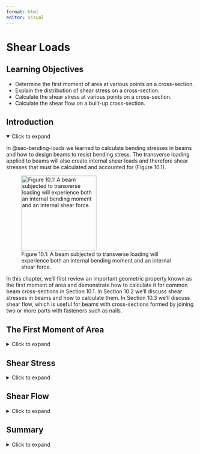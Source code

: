 ```yaml
---
format: html
editor: visual
---
```


# Shear Loads {#sec-shear-loads}

::: {.callout-note icon="false"}
## Learning Objectives

-   Determine the first moment of area at various points on a cross-section.
-   Explain the distribution of shear stress on a cross-section.
-   Calculate the shear stress at various points on a cross-section.
-   Calculate the shear flow on a built-up cross-section.
:::

## Introduction {.unnumbered}

<details open>

<summary>Click to expand</summary>

In @sec-bending-loads we learned to calculate bending stresses in beams and how to design beams to resist bending stress. The transverse loading applied to beams will also create internal shear loads and therefore shear stresses that must be calculated and accounted for (Figure 10.1).

![Figure 10.1: A beam subjected to transverse loading will experience both an internal bending moment and an internal shear force.](images/CH10%20PNGs/figure%2010.1.png){fig-align="center" width="200"}

In this chapter, we’ll first review an important geometric property known as the first moment of area and demonstrate how to calculate it for common beam cross-sections in Section 10.1. In Section 10.2 we’ll discuss shear stresses in beams and how to calculate them. In Section 10.3 we’ll discuss shear flow, which is useful for beams with cross-sections formed by joining two or more parts with fasteners such as nails.

</details>

## The First Moment of Area {#sec-10.1}

<details>

<summary>Click to expand</summary>

Shear stress in an object depends on the internal shear force and the shape of the cross-section. One important geometric property used in this chapter is the first moment of area. This property was introduced in section 8.1 and was used when determining the centroid of an area. Recall we used equation 8.2 to break simple cross-sections down into a number of composite parts. When finding the centroid of these composite areas we modified the equation slightly to:

$$
\bar{y}=\frac{\sum y_i A_i}{\sum A_i}=\frac{y_1 A_1+y_2 A_2+\ldots}{A_1+A_2+\ldots}
$$

We can rewrite this equation in its integral form:

$$
\bar{y}=\frac{\int y d A}{\int d A}
$$

The numerator in this equation is the first moment of area. It will be given the symbol Q.

$$
Q=\int y d A
$$

Similarly, for the purposes of this text we can write:

$$
\boxed{Q=\sum y_i A_i=y_1 A_1+y_2 A_2+\ldots}
$$ {#eq-10.1}

| *where*
| *Q = First moment of area \[m^3^, in.^3^\]*
| *y = Vertical distance from neutral axis to centroid of area A \[m, in.\]*

*A = Area above (or below) point of interest \[m^2^, in.^2^\]*

In @sec-8.1 we performed this calculation relative to some convenient reference axis in order to determine the location of the centroid of an area (such as in Example 8.3). A~i~ represents the area of each composite part and y~i~ represents the distance from the reference axis to the centroid of each composite part.

The first moment of area can actually be calculated around any axis. The maximum value will always occur at the centroid of the cross-section (i.e., the neutral axis) so many problems will involve finding the first moment of area at the neutral axis, but there are also cases where finding the first moment of area around some other axis is required. Note that the axis should be perpendicular to the shear force, so a vertical load requires us to use a horizontal axis.

To calculate the first moment of area around an axis, first draw a line through this axis. We may choose to use either the area above this axis or the area below it, whichever is simpler. The answer will be the same either way. Break this area down into composite parts (if necessary) and apply $Q=\sum y_i A_i$ where A~i~ is the area of each composite part and y~i~ is the perpendicular distance between the centroid of the overall cross-section and the centroid of each composite part. Note that we must first find the location of the centroid of the overall cross-section in order to measure this distance.

Example 10.1 demonstrates this process to find the first moment of area around the neutral axis of a T cross-section. This example is solved twice, once using the area below the neutral axis and once using the area above.

Example 10.2 uses the same cross-section and demonstrates calculating the first moment of area around a different axis on the cross-section.

::: {.callout-tip collapse="true" icon="false"}
## Example 10.1

A beam has the T-shaped cross-section shown. Determine the first moment of area around the neutral axis of the cross-section.

![](images/CH10%20PNGs/example%2010.1%20part%201.png){fig-align="center" width="286"}

::: {.callout-note collapse="true" icon="false"}
## Solution

First determine the y-coordinate of the centroid of the cross-section. Consider the area as two rectangles and use the method of section 8.1. We will choose a reference point at the bottom of the section to calculate the centroid.

![](images/CH10%20PNGs/example%2010.1%20part%202.png){fig-align="center" width="295"}

$$
\begin{aligned}
& y_1=4.5{~in.}~,~ A_1=18{~in.}^2 \\
& y_2=10.5{~in.}~,~ A_2=30{~in.}^2 \\
& \bar{y}=\frac{(4.5{~in.} * 18{~in.}^2)+(10.5{~in.} * 30{~in.}^2)}{18{~in.}^2+30{~in.}^2}=8.25{~in.}~~\text{from the bottom of the section (our reference point) }
\end{aligned}
$$

Note that since this section is simple, only two shapes, we didn’t create a table as we did in @sec-8.1. This is a simplified version of the table, but the calculation is exactly the same.

Now draw a horizontal line through the point of interest. In this case the point of interest is the neutral axis. Use either the area above this line or the area below this line to determine the first moment of area around the neutral axis. We’ll solve it both ways to demonstrate that we get the same answer either way.

**Area below the neutral axis:**

![](images/CH10%20PNGs/example%2010.1%20part%203.png){fig-align="center" width="277"}

This area is a simple rectangle. Recall that *Q=yA* where A is the area of the rectangle and y is the vertical distance between the neutral axis and the centroid of the rectangle.

$$
\begin{aligned}
& y=\frac{8.25{~in.}}{2}=4.125{~in.}  \\
& A=8.25{~in.} * 2{~in.}=16.5{~in} ^2 \\
& Q=y A=4.125{~in.} * 16.5{~in.}^2=68.1{~in.}^3
\end{aligned}
$$

**Area above the neutral axis:**

![](images/CH10%20PNGs/example%2010.1%20part%204.png){fig-align="center" width="302"}

This area can be split into two rectangles. Here we’ll use $Q=\sum y_i A_i=y_1 A_1+y_2 A_2$

$$
\begin{aligned}
& y_1=\frac{0.75{~in.}}{2}=0.375{~in.} \\
& A_1=0.75{~in.} * 2{~in.}=1.5{~in.}^2 \\
& y_2=0.75{~in.}+1.5{~in.}=2.25{~in.} \\
& A_2=10{~in.} * 3{~in.}=30{~in.}^2 \\
& Q=(0.375{~in.} * 1.5{~in.}^2)+(2.25{~in.} * 30{~in.}^2)=68.1{~in}^3
\end{aligned}
$$

Whether we use the area above the neutral axis or the area below the neutral axis, we get the same answer of Q=68.1 in^3^. We may choose to use whichever area seems simpler to work with.
:::
:::

::: {.callout-tip collapse="true" icon="false"}
## Example 10.2

The T-shaped cross-section from Example 10.1 is repeated here. Determine the first moment of area around an axis passing through the interface between the flange and web.

![](images/CH10%20PNGs/example%2010.2%20part%201.png){fig-align="center" width="343"}

::: {.callout-tip collapse="true" icon="false"}
## Solution

We need to first determine the y-coordinate of the centroid of the cross section. We did this in Example 10.1, the results are shown below.

$\bar{y}=8.25{~in.}$ from the bottom of the cross-section.

Now draw a horizontal line through the point of interest. In this case the point of interest is the seam between the two boards. As demonstrated in Example 10.1, we may use either the area below this line or the area above this line to determine the first moment of area.

**Area above the line:**

![](images/CH10%20PNGs/example%2010.2%20part%202.png){fig-align="center" width="384"}

This area is a simple rectangle. Recall that *Q=yA* where A is the area of the rectangle and y is the vertical distance between the neutral axis and the centroid of the rectangle. Note that the perpendicular distance is **always** measured to the neutral axis, not to the seam between the two boards.

$$
\begin{aligned}
& y=0.75{~in.}+1.5{~in.}=2.25{~in.} \\
& A=10{~in.} * 3{~in.}=30{~in.}^2 \\
& Q=y A=2.25{~in.} * 30{~in.}^2=67.5{~in.}^3
\end{aligned}
$$

As an additional exercise, try using the area below the seam between the two boards to calculate Q=67.5 in.^3^.
:::
:::

Simple cross-sections such as rectangles and circles are fairly commonly used for beams. For these simple cross-sections we can derive standard solutions for the maximum first moment of area (Q~max~). Recall that this always occurs at the neutral axis of the cross-section.

For a rectangle of base *b* and height *h* (Figure 10.2), the neutral axis will be at $y=\frac{h}{2}$. Drawing a line along the neutral axis and taking the area above this line gives $A=b \frac{h}{2}$. The distance between the centroid of this area and the neutral axis of the cross-section will be $y=\frac{h}{4}$. Thus, for a rectangular cross-section:

$$
Q_{\max }=\frac{h}{4} \frac{b h}{2}=\frac{b h^2}{8}
$$

![Figure 10.2: Determining the first moment of area around the neutral axis of a rectangular cross-section.](images/CH10%20PNGs/figure%2010.2.png){fig-align="center" width="300"}

For a circular cross-section of radius r (figure 10.3), the area above the neutral axis is semi-circle so $A=\frac{1}{2} \pi r^2$. The distance from the centroid of the semi-circle to the neutral axis is $y=\frac{4 r}{3 \pi}$. Thus, for a circular cross-section:

$$
Q_{\max }=\frac{4 r}{3 \pi} \frac{1}{2} \pi r^2=\frac{2}{3} r^3
$$

![Figure 10.3: Determining the first moment of area around the neutral axis of a circular cross-section.](images/CH10%20PNGs/figure%2010.3.png){fig-align="center" width="292"}

Note that both of these are only for finding the first moment of area at the neutral axis (Q~max~). If the first moment of area around any other axis is required, these shortcuts will not work, and the general process will need to be used.

::: {.callout-warning icon="false"}
## Step-by-step:

1.  Locate the centroid of the cross-section.
2.  Draw a line through the cross-section perpendicular to the internal shear force. Decide whether to use the area above this line or the area below this line
3.  Determine the area, A.
4.  Determine the vertical distance between the centroid of area A and the neutral (centroidal) axis of the cross-section, y.
5.  Calculate the first moment of area, Q = yA.
6.  For composite areas, repeat steps 2–4 and calculate $Q=\sum y_i A_i$.
:::

</details>

## Shear Stress {#sec-10.2}

<details>

<summary>Click to expand</summary>

In @sec-2.2 we learned about average shear stress:

$$
\tau_{avg}=\frac{V}{A}
$$

This is the average shear stress on a cross-section, but shear stress actually varies along the section (Figure 10.4). For a vertical internal shear force, shear stress is zero at the top and bottom of a cross-section and maximum at the neutral axis. Shear stress varies in a parabolic fashion. The average shear stress does not provide a full picture and it is often necessary to calculate the shear stress at a specific point on the cross-section instead.

![Figure 10.4: Parabolic variation in shear stress over a cross-section. For a vertical shear force on a uniform cross-section, the shear stress is zero at the top and bottom of the section and maximum at the neutral axis.](images/CH10%20PNGs/figure%2010.4.png){fig-align="center" width="363"}

To derive the shear stress formula, we’ll begin by examining a small 2D element on a body subjected to an internal shear force (figure 10.5). If this element is in equilibrium, a shear force applied to one face of this element must also produce shear forces (and therefore shear stresses) on the other faces of the element.

![Figure 10.5: Element A on the beam is subjected to shear force V on the right side. For the element to be in equilibrium there must also be an equal and opposite force V on the other side. However, this element will rotate so there must be two additional forces to create an equal moment in the opposite direction.](images/CH10%20PNGs/figure%2010.5.png){fig-align="center" width="219"}

Thus, an element experiencing a vertical shear stress also experiences a horizontal shear stress. This is known as the *complementary property of shear*. This effect can be seen by forming a ‘beam’ out of a stack of paper and applying a vertical force. The pieces of paper slide horizontally relative to each other (figure 10.6).

![Figure 10.6: A stack of papers representing a beam. The ends of the beam are initially vertical. Load F is applied, creating an internal vertical shear force. The papers slide relative to each other horizontally, indicating that there must also be a horizontal shear force created.](images/CH10%20PNGs/figure%2010.6.png){fig-align="center" width="364"}

Another example is a wooden beam that fails due to shear. In such beams, cracks tend to appear horizontally even though the applied load is vertical. This is due to horizontal shear stress between the layers of the wood (figure 10.7).

![Figure 10.7: Horizontal shear failure in a wooden beam subjected to a vertical load.](images/CH10%20PNGs/figure%2010.7.png){fig-align="center" width="311"}

Imagine a beam subjected to an arbitrary vertical load. Consider a small cross-section of width Δx (figure 10.8). This cross-section is subjected to an external load, an internal shear force on each side of the cross-section, and an internal bending moment on each side of the cross-section. The two shear forces and two bending moments are not necessarily equal.

![Figure 10.8: Internal loads on a small cross-section of width Δx on a beam subjected to an arbitrary vertical load, w = f(x). The internal loads on the right side of the section are slightly larger than those on the left.](images/CH10%20PNGs/figure%2010.8.png){fig-align="center" width="291"}

By considering horizontal equilibrium, we do not need to account for the vertical loads (V, V + ΔV, and w). The bending moments (M and M + ΔM) will create horizontal stresses (Figure 10.9) equal to

$$
\sigma_{x 1}=\frac{M y}{I}
$$

and

$$
\sigma_{x 2}=\frac{(M+\Delta M) y}{I}
$$

Since $F=\sigma A$, we can determine the total force applied by each bending moment:

$$
F_1=\int \frac{M y}{I} d A
$$

and

$$
F_2=\int \frac{(M+\Delta M) y}{I} d A
$$

![Figure 10.9: Horizontal stresses created by moments M and (M + ΔM).](images/CH10%20PNGs/figure%2010.9.png){fig-align="center" width="345"}

Each force is tensile in part of the beam and compressive in part of the beam. When calculated across the entire cross-section these forces will sum to zero. However, if we consider only part of the cross-section the forces do not sum to zero (Figure 10.10). For the beam to be in equilibrium, there must be a horizontal shear force. For now we’ll call this force F’ and derive an equation for the shear stress it creates.

![Figure 10.10: Forces F1 and F2 do not balance when considering only part of the element. There must be an additional internal shear force F’.](images/CH10%20PNGs/figure%2010.10.png){fig-align="center" width="392"}

By equilibrium:

$$
\begin{aligned}
& \sum F_x=F^{\prime}+\int \frac{M y}{I} d A-\int \frac{(M+\Delta M) y}{I} d A=0 \\
& F^{\prime}=-\int \frac{M y}{I} d A+\int \frac{M y}{I} d A+\int \frac{\Delta M y}{I} d A \\
& F^{\prime}=\int \frac{\Delta M y}{I} d A=\frac{\Delta M}{I} \int y d A
\end{aligned}
$$

Once the constants are taken out of the integral, the remaining integral is just the first moment of area, Q.

$$
F^{\prime}=\frac{\Delta M}{I} Q
$$

We can calculate the shear stress from $\tau=\frac{V}{A}$ where V = F’ and A is the area of the cross-section that force F’ acts on. This area will be width, Δx, multiplied by the thickness of the beam, t.

$$
\tau=\frac{V}{A}=\frac{F^{\prime}}{\Delta x t}=\frac{\Delta M Q}{\Delta x I t}
$$

From section 7.2 we know that the change in moment with respect to x is equal to the shear force, V

$$
\frac{\Delta M}{\Delta x}=V \\
$$

$$
\boxed{\tau=\frac{VQ}{It}}
$$ {#eq-10.2}

| *where*
| *τ = Shear stress at a point on the cross-section \[Pa, psi\]*
| *V = Internal shear force at the cross-section \[N, lb\]*
| *Q = 1st moment of area at the point of interest on the cross-section \[m^3^, in.^3^\]*
| *I = Area moment of inertia of the cross-section \[m^4^, in.^4^\]*

*t = thickness of the cross-section \[m, in.\]*

This is the shear stress equation, allowing us to calculate the shear stress at any point on a cross-section. This is often more useful than simply calculating the average shear stress across the entire cross-section.

Example 10.3 demonstrates calculation of the maximum shear stress in a simply supported beam with a circular cross-section.

Example 10.4 demonstrates how to calculate the maximum stress is a cross-section of varying thickness.

::: {.callout-tip collapse="true" icon="false"}
## Example 10.3

A simply supported beam with the circular cross-section shown is subjected to a uniformly distributed load w = 30 kN/m across its entire length L = 8 m. Determine the maximum shear stress that occurs in the beam.

![](images/CH10%20PNGs/example%2010.3%20part%201.png){fig-align="center" width="368"}

::: {.callout-tip collapse="true" icon="false"}
## Solution

The shear stress can be calculated from $\tau=\frac{V Q}{I t}$. The maximum shear stress will occur when V and Q are at their maximum values.

The maximum shear force, V~max~, can be found by drawing a shear force diagram. Start with a free body diagram of the beam and use this to sketch the shear force diagram using the graphical method of section 7.4. The loading and supports are symmetric, so each support will resist half of the applied load.

$$
A=B=\frac{w L}{2}=\frac{30\frac{kN}{m} * 8{~m}}{2}=120{~kN}
$$

![](images/CH10%20PNGs/example%2010.3%20part%202.png){fig-align="center" width="234"}

From the diagram it is apparent that the maximum shear force in the beam, V~max~ = 120 kN. This occurs at the supports.

The area moment of inertia for the circular cross-section is given by

$$
I=\frac{\pi}{4} r^4=\frac{\pi}{4}(0.02{~m})^4=1.257 \times 10^{-7}{~m}^4
$$

The maximum first moment of area, Q~max~, occurs at the neutral axis of the cross-section. For a circular cross-section it was demonstrated in the text that

$$
Q_{max}=\frac{2}{3}r^3=\frac{2}{3}(0.02{~m})^3=5.33\times10^6{~m}^3
$$

The thickness of the cross-section at the neutral axis is equal to the diameter, t = 0.04 m.

With all of the terms known, we can now calculate the maximum shear stress in the beam.

$$
\tau=\frac{V Q}{I t}=\frac{120,000{~N} * 5.33 \times 10^{-6}{~m}^3}{1.257 \times 10^{-7}{~m}^4 * 0.04{~m}}=127\times10^6\frac{N}{m^2}=127{~MPa}
$$
:::
:::

::: {.callout-tip collapse="true" icon="false"}
## Example 10.4

A beam with the cross-section shown is subjected to an internal shear force of 20 kips. Determine:

1.  **The shear stress at the neutral axis of the cross-section**
2.  **The shear stress at the point where the thickness of the cross-section changes**

![](images/CH10%20PNGs/example%2010.4%20part%201.png){fig-align="center" width="190"}

::: {.callout-tip collapse="true" icon="false"}
## Solution

Determine the y-coordinate of the centroid using the method of section 8.1. We will choose our reference point to be at the bottom of the section.

![](images/CH10%20PNGs/example%2010.4%20part%202.png){fig-align="center" width="243"}

$$
\begin{aligned}
& y_1=2.5{~in.}~,~ A_1=5{~in.}^2 \\
& y_2=7{~in.}~,~ A_2=20{~in.}^2 \\
& \bar{y}=\frac{(2.5{~in.} * 5{~in.}^2)+(7{~in.} * 20{~in.}^2)}{5{~in.}^2+20{~in.}^2}=6.1{~in.}~~ \text{from the bottom of the section. }
\end{aligned}
$$

Determine the area moment of inertia of the entire cross-section using the method of @sec-8.2

$$
I=\left(\frac{1 * 5^3}{12}+5 *(2.5-6.1)^2\right)+\left(\frac{5 * 4^3}{12}+20 *(7-6.1)^2\right)=118.08{~in.}^4
$$

**The shear force at the neutral axis of the cross-section**

Draw a line through the point of interest and use the area above this line to calculate the first moment of area.

![](images/CH10%20PNGs/example%2010.4%20part%203.png){fig-align="center" width="263"}

$$
Q=y A=\frac{2.9{~in.}}{2} *(2.9{~in.} * 5{~in.})=21.025{~in.}^3
$$

The thickness of the cross-section at this point, t = 5 in.

The shear stress at the neutral axis is then given by:

$$
\tau=\frac{V Q}{I t}=\frac{20,000{~lb} * 21.025{~in.}^3}{118.08{~in.}^4 * 5{~in.}}=712{~psi}
$$

**The shear stress at the point where the thickness of the cross-section changes**

Draw a line through the point of interest and use the area above this line to calculate the first moment of area.

![](images/CH10%20PNGs/example%2010.4%20part%204.png){fig-align="center" width="312"}

$$
Q=y A=0.9{~in.} *(4 {~in.}* 5{~in.})=18{~in.}^3
$$

The thickness of the cross-section at this point, t = 1 in.

The shear stress at this line is then given by:

$$
\tau=\frac{V Q}{I t}=\frac{20,000 {~lb}* 18{~in.}^3}{118.08{~in.}^4 * 1{~in.}}=3,049{~psi}
$$

Note that even though the first moment of area is smaller at this axis, the stress is larger because the thickness of the cross-section decreases significantly at this point.
:::
:::

::: {.callout-warning icon="false"}
## Step-by-step: Shear stress

1.  Cut a cross-section through the point of interest and determine the internal shear force acting on this cross-section. This can be done either through equilibrium of by drawing a shear force diagram (@sec-beams).
2.  Locate the centroid of the cross section as shown in @sec-8.1.
3.  Calculate the area moment of inertia, I, for the cross-section. Use the entire cross-section for this calculation as shown in @sec-8.2.
4.  Draw a horizontal line through the point of interest and calculate the 1^st^ moment of area, Q, as shown in @sec-10.1.
5.  Determine the thickness of the cross-section, t, at the point of interest.
6.  Calculate the shear stress, $\tau=\frac{VQ}{It}$.
:::

</details>

## Shear Flow {#sec-10.3}

<details>

<summary>Click to expand</summary>

Some cross-sections are formed by connecting multiple pieces together with fasteners such as nails or bolts (Figure 10.11). In such members, we must analyze not only the stresses in the cross-section itself but also the stresses in the fasteners.

![Figure 10.11: T cross-section formed by connecting two boards together with nails. There is a consistent spacing s between nails along the length of the beam.](images/CH10%20PNGs/figure%2010.11.png){fig-align="center" width="254"}

A useful quantity in this regard is shear flow, q. Shear flow measures of how much shear force is applied per unit length of the beam, and it is measured in units of force/length \[N/m, lb/in.\]. For example, if a nail is capable of resisting a shear force up to 10 kN and there is a shear flow of 30 kN/m, it is trivial to determine that we need at least 3 nails for every meter of beam.

Recall from section 10.2 that the internal horizontal shear force, F’, may be written as

$$
F^{\prime}=\frac{\Delta M}{I} Q
$$

Dividing both sides by Δx

$$
\frac{F^{\prime}}{\Delta x}=\frac{\Delta M Q}{\Delta x I}
$$

Similar to our derivation in the previous section, we may replace $\frac{\Delta M}{\Delta x}=V$. We may also replace $\frac{F^{\prime}}{\Delta x}=q$.

$$
q=\frac{V Q}{I}
$$

This equation is very similar to the shear stress equation, but the thickness of the cross-section doesn’t appear here as shear flow is measured per unit length. We will generally want to determine the shear flow at the seam where the individual pieces of the cross-section are joined together as this is where the fasteners must resist the horizontal shear force.

Often we want to determine how far apart we can space the nails along the length of the beam. Since shear flow is the shear force per unit length, if we know how much shear force each fastener can resist, we can say that the shear flow is equal to the force resisted by each fastener (F~nail~) divided by the spacing between the fasteners (s). Sometimes there will be multiple rows of nails side-by-side (Figure 10.12). In this case we can multiply the force resisted by each fastener by the number of rows (r).

$$
\boxed{q=\frac{V Q}{I}=\frac{F_{nail} r}{s}}
$$ {#eq-10.3}

| *where*
| *q = Shear flow at a line on the cross-section \[N/m, lb/in.\]*
| *V = Internal shear force at the cross-section \[N, lb\]*
| *Q = 1st moment of area at the point of interest on the cross-section \[m^3^, in.^3^\]*
| *I = Area moment of inertia of the cross-section \[m^4^, in^4^\]*
| *F~nail~ = Horizontal shear force resisted by each nail \[N, lb\]*
| *r = Number of rows of nails resisting the shear force*

*s = Spacing between nails \[m, in.\]*

![Figure 10.12: T cross-section held together by two rows of nails. The rows are spaced evenly along the length of the beam by distance s.](images/CH10%20PNGs/figure%2010.12.png){fig-align="center" width="282"}

Sometimes fasteners may be placed horizontally (figure 10.13). In these cases we should still draw a line along the seam perpendicular to the fastener (so vertically in this case). We can then use the area either to the left or right of this line to determine the first moment of area. Note that we still use the vertical distance between the centroid of our chosen area and the neutral axis of the cross-section.

![Figure 10.13: A horizontal fastener requires a vertical line along the seam and the selection of the area either to the left or right of this line. When calculating the first moment of area by Q = yA, the distance y is still in the vertical direction.](images/figure%2010.13.png){fig-align="center" width="324"}

Example 10.5 works through a problem with two rows of nails at each seam.

Example 10.6 involves an L-beam with a horizontal nail.

::: {.callout-tip collapse="true" icon="false"}
## Example 10.5

A beam is made by nailing together three boards to form the cross-section shown. At each connection, two rows of nails are used to secure the boards. Each nail can resist a horizontal shearing force of 1,500 N. If the beam is subjected to an internal vertical shear force of 4,500 N, determine the minimum required spacing, s, between the rows of nails.

![](images/CH10%20PNGs/example%2010.5%20part%201.png){fig-align="center" width="331"}

::: {.callout-tip collapse="true" icon="false"}
## Solution

We need to determine the shear flow at one of the points where the beams are connected. Use $q=\frac{V Q}{I}$ where V = 4,500 N. Since the section is symmetric, we can determine the location of the centroid by inspection, $\bar{y}=160 \mathrm{~mm}$ from the top and bottom. Now we need to determine the area moment of inertia, I, for the cross-section.

![](images/CH10%20PNGs/example%2010.5%20part%202.png){fig-align="center" width="324"}

By considering the area as a large rectangle with two smaller rectangles cut out:

![](images/CH10%20PNGs/example%2010.5%20part%203.png){fig-align="center" width="345"}

$$
I=\frac{140 * 320^3}{12}-2\left(\frac{45 * 200^3}{12}\right)=322.3 \times 10^6{~mm}^4=322.3 \times 10^{-6}{~m}^4
$$

Next draw a line through the point of interest (along the seam where the nails are holding the boards together) and determine the first moment of area, Q, at this line.

![](images/CH10%20PNGs/example%2010.5%20part%204.png){fig-align="center" width="337"}

$$
Q=y A=130{~mm} *(60{~mm} * 140{~mm})=1092 \times 10^3{~mm}^3=1,092 \times 10^{-6}{~m}^3
$$

Shear flow:

$$
q=\frac{V Q}{I}=\frac{4500 {~N}* 1092 \times 10^{-6}{~m}^3}{322.3 \times 10^{-6}{~m}^4}=15,247~\frac{N}{m}
$$

Finally, set the shear flow, $q=\frac{F_{nail} r}{s}$, and solve for the spacing, s:

$$
s=\frac{F_{nail} r}{q}=\frac{1500{~N} * 2}{15247~\frac{N}{m}}=0.197 \mathrm{~m}=197 \mathrm{~mm}
$$
:::
:::

::: {.callout-note collapse="true" icon="false"}
## Example 10.6

A beam is formed by nailing two boards together to form the L-shaped cross-section shown. The nails are spaced a distance s = 1.5 in. apart along the length of the beam and each nail can resist a force of 700 lb in shear. Determine the maximum allowable internal shear force in the beam.

![](images/CH10%20PNGs/example%2010.6%20part%201.png){fig-align="center" width="349"}

::: {.callout-note collapse="true" icon="false"}
## Solution

Determine the allowable shear flow in the beam based on the nails.

$$
q=\frac{F_{nail} r}{s}=\frac{700{~lb} * 1}{1.5{~in.}}=467~\frac{lb}{in.}
$$

This shear flow can be set equal to $q=\frac{V Q}{I}=467~\frac{lb}{in.}$

Find the y-coordinate of the centroid of the cross-section, setting the reference point at the bottom of the section.

![](images/CH10%20PNGs/example%2010.6%20part%202.png){fig-align="center" width="317"}

$$
\begin{aligned}
& y_1=0.375{~in.}~,~ A_1=5{~in.} * 0.75{~in.}=3.75{~in.}^2 \\
& y_2=4.5{~in.}~,~ A_2=1{~in.} * 9{~in.}=9{~in}^2 \\
& \bar{y}=\frac{(0.375{~in.} * 3.75{~in.}^2)+(4.5{~in.} * 9{~in.}^2)}{3.75{~in.^2}+9{~in.^2}} = 3.287{~in.}~~\text{from the bottom of the section}
\end{aligned}
$$

Find the area moment of inertia for the entire cross-section.

$$
I=\left(\frac{5 * 0.75^3}{12}+3.75 *(3.287-0.375)^2\right)+\left(\frac{1 * 9^3}{12}+9 *(4.5-3.287)^2\right)=106{~in.}^4
$$

Draw a line along the seam where the nails are holding the two boards together. Note that this is a vertical line. To determine the first moment of area, Q, we use the area to either the left side or the right side of this line. Note that when calculating *Q=yA*, the distance y is still measured in the vertical direction between the centroid of area A and the neutral axis of the cross-section.

![](images/CH10%20PNGs/example%2010.6%20part%203.png){fig-align="center" width="311"}

$$
\begin{aligned}
& y=4.5{~in.}-3.287{~in.}=1.213{~in.} \\
& A=(1{~in.} * 9{~in.})=9{~in.}^2 \\
& Q=1.213{~in.} * 9{~in.^2}=10.9{~in.}^3
\end{aligned}
$$

Finally, solve for the maximum allowable internal shear force in the beam by rearranging the shear flow equation.

$$
V=\frac{q I}{Q}=\frac{467~\frac{lb}{in.} * 106{~in.^4}}{10.9{~in.^3}}=4,541{~lb}
$$
:::
:::

::: {.callout-warning icon="false"}
## Step-by-step: Shear flow

1.  Cut a cross-section through the point of interest and determine the internal shear force acting on this cross-section. This can be done either through equilibrium of by drawing a shear force diagram (@sec-beams).
2.  Locate the centroid of the section as shown in @sec-8.1.
3.  Calculate the area moment of inertia, I, for the cross-section. Use the entire cross-section for this calculation, as shown in @sec-8.2.
4.  Draw a horizontal line through the point of interest and calculate the 1^st^ moment of area, Q, as shown in @sec-10.1.
5.  Calculate the shear flow using $q=\frac{V Q}{I}$.
6.  If required, calculate the maximum allowable spacing between the fasteners using $q=\frac{F_{nail} r}{s}$. Alternatively, we may be given the spacing and asked to find the force resisted by each fastener, F~nail~.
:::

</details>

## Summary {.unnumbered}

<details>

<summary>Click to expand</summary>

::: {.callout-note icon="false"}
## Key Takeaways

Objects subjected to vertical shear stresses also experience horizontal shear stresses.

The first moment of area (Q) is an important quantity when considering shear. It can be calculated along any axis. Generally, the internal shear force is vertical, and so the first moment of area is calculated around a horizontal axis. The maximum first moment of area will occur around the neutral axis of the cross-section.

Shear stress varies in a parabolic manner across the cross-section. For a vertical shear force it is zero at the top and bottom of the section. For a uniform cross-section, the maximum shear stress occurs at the neutral axis as this is where the largest first moment of area is. If the cross-section varies in thickness, the maximum shear stress may not be at the neutral axis since the shear stress increases as the thickness of the cross-section decreases.

Shear flow is a measure of the shear force over a unit length. It is useful when creating a cross-section by fastening two or more individual pieces together. The shear flow can be used to determine the maximum allowable spacing between the fasteners in order to ensure the fasteners do not break. In practice, this should be done alongside a calculation of the maximum shear stress in the cross-section.
:::

::: {.callout-note icon="false"}
## Key Equations

First moment of area:

$$
Q=\int y d A=\sum y_i A_i
$$

*For a rectangle:*

$$
Q_{\max }=\frac{b h^2}{8}
$$

*For a circle:*

$$
Q_{\max }=\frac{2}{3} r^3
$$

Shear stress:

$$
\tau=\frac{V Q}{I t}
$$

Shear flow:

$$
q=\frac{V Q}{I}=\frac{F_{nail} r}{s}
$$
:::

</details>
